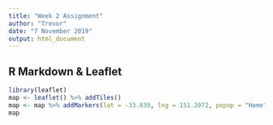 ---
title: "Week 2 Assignment"
author: "Trevor"
date: "7 November 2019"
output: html_document
---

## R Markdown & Leaflet

```{r map, warning=FALSE}
library(leaflet)
map <- leaflet() %>% addTiles()
map <- map %>% addMarkers(lat = -33.839, lng = 151.2072, popup = "Home")
map
```

